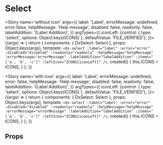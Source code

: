 


<Meta title='atoms/Select' component={Select} />

# Select

<Story name='without icon'
	   args={{
		   label: 'Label',
		   errorMessage: undefined,
		   error:false,
		   helpMessage: 'Help message',
		   disabled: false,
		   readonly: false,
		   labelAddition: '(Label Addition)',
	   }}
	   argTypes={{
		   iconLeft: {control: { type: 'select', options: Object.keys(ICONS) }, defaultValue: 'FILE_VERIFIED'},
	   }}>
	{(args) => {
		return {
			components: { DsSelect: Select },
			props: Object.keys(args),
			template: `<ds-select
				:label="label"
				:error="error"
				:disabled="disabled"
				:readonly="readonly"
				:helpMessage="helpMessage"
				:errorMessage="errorMessage"
				:labelAddition="labelAddition"
				:items="['a', 'b', 'c']"
				:leftIcon="ICONS[iconLeft]"
			/>`,
			created() {
				this.ICONS = ICONS;
			}
		};
	}}
</Story>

<Story name='with icon'
	   args={{
		   label: 'Label',
		   errorMessage: undefined,
		   error: false,
		   helpMessage: 'Help message',
		   disabled: false,
		   readonly: false,
		   labelAddition: '(Label Addition)',
	   }}
	   argTypes={{
		   iconLeft: {control: { type: 'select', options: Object.keys(ICONS) }, defaultValue: 'FILE_VERIFIED'},
	   }}>
	{(args) => {
		return {
			components: { DsSelect: Select },
			props: Object.keys(args),
			template: `<ds-select
				:label="label"
				:error="error"
				:disabled="disabled"
				:readonly="readonly"
				:helpMessage="helpMessage"
				:errorMessage="errorMessage"
				:labelAddition="labelAddition"
				:items="['a', 'b', 'c']"
				:leftIcon="ICONS[iconLeft]"
			/>`,
			created() {
				this.ICONS = ICONS;
			}
		};
	}}
</Story>

## Props
<Props of={Select} />